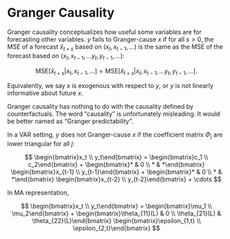 # Granger Causality

Granger causality conceptualizes how useful some variables are for forecasting
other variables. $y$ fails to Granger-cause $x$ if for all $s >0$, the MSE
of a forecast $\hat x_{t+s}$ based on $(x_t,x_{t-1},...)$ is the same as
the MSE of the forecast based on $(x_t,x_{t-1},... y_t,y_{t-1},...)$:

$$
\text{MSE}[\hat x_{t+s}|x_t,x_{t-1},...] = 
\text{MSE}[\hat x_{t+s}|x_t,x_{t-1},...y_t,y_{t-1},...].
$$

Equivalently, we say $x$ is exogenous with respect to $y$, or $y$ is not linearly
informative about future $x$.

Granger causality has nothing to do with the causality defined by counterfactuals. 
The word "causality" is unfortunately misleading. It would be better named as
"Granger predictability". 

In a VAR setting, $y$ does not Granger-cause $x$ if the coefficient matrix
$\Phi_j$ are lower triangular for all $j$:

$$
\begin{bmatrix}x_t \\ y_t\end{bmatrix} = 
\begin{bmatrix}c_1 \\ c_2\end{bmatrix} +
\begin{bmatrix}* & 0 \\ * & *\end{bmatrix}
\begin{bmatrix}x_{t-1} \\ y_{t-1}\end{bmatrix} + 
\begin{bmatrix}* & 0 \\ * & *\end{bmatrix}
\begin{bmatrix}x_{t-2} \\ y_{t-2}\end{bmatrix} + \cdots
$$

In MA representation,

$$
\begin{bmatrix}x_t \\ y_t\end{bmatrix} = 
\begin{bmatrix}\mu_1 \\ \mu_2\end{bmatrix} +
\begin{bmatrix}\theta_{11}(L) & 0 \\ \theta_{21}(L) & \theta_{22}(L)\end{bmatrix}
\begin{bmatrix}\epsilon_{1,t} \\ \epsilon_{2,t}\end{bmatrix}
$$

